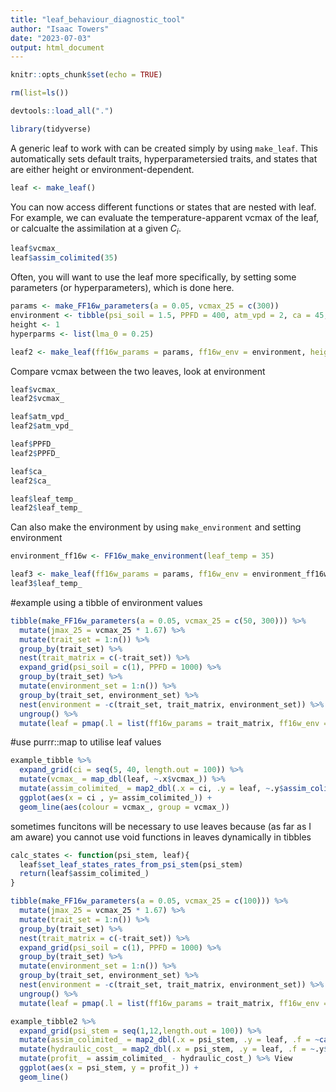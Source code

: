 ```yaml
---
title: "leaf_behaviour_diagnostic_tool"
author: "Isaac Towers"
date: "2023-07-03"
output: html_document
---
```


```r
knitr::opts_chunk$set(echo = TRUE)
```

```r
rm(list=ls())
```

```r
devtools::load_all(".")
```

```r
library(tidyverse)
```

A generic leaf to work with can be created simply by using `make_leaf`. This automatically sets default traits, hyperparametersied traits, and states that are either height or environment-dependent.

```r
leaf <- make_leaf()
```

You can now access different functions or states that are nested with leaf. For example, we can evaluate the temperature-apparent vcmax of the leaf, or calcualte the assimilation at a given $C_i$.

```r
leaf$vcmax_
leaf$assim_colimited(35)
```

Often, you will want to use the leaf more specifically, by setting some parameters (or hyperparameters), which is done here.

```r
params <- make_FF16w_parameters(a = 0.05, vcmax_25 = c(300))
environment <- tibble(psi_soil = 1.5, PPFD = 400, atm_vpd = 2, ca = 45, leaf_temp = 30)
height <- 1
hyperparms <- list(lma_0 = 0.25)
```

```r
leaf2 <- make_leaf(ff16w_params = params, ff16w_env = environment, height = 1, ff16w_hyper = hyperparms)
```

Compare vcmax between the two leaves, look at environment

```r
leaf$vcmax_
leaf2$vcmax_

leaf$atm_vpd_
leaf2$atm_vpd_

leaf$PPFD_
leaf2$PPFD_

leaf$ca_
leaf2$ca_

leaf$leaf_temp_
leaf2$leaf_temp_
```

Can also make the environment by using `make_environment` and setting environment

```r
environment_ff16w <- FF16w_make_environment(leaf_temp = 35)

leaf3 <- make_leaf(ff16w_params = params, ff16w_env = environment_ff16w, height = 1, ff16w_hyper = hyperparms)
leaf3$leaf_temp_
```

#example using a tibble of environment values

```r
tibble(make_FF16w_parameters(a = 0.05, vcmax_25 = c(50, 300))) %>%
  mutate(jmax_25 = vcmax_25 * 1.67) %>%
  mutate(trait_set = 1:n()) %>%
  group_by(trait_set) %>%
  nest(trait_matrix = c(-trait_set)) %>%
  expand_grid(psi_soil = c(1), PPFD = 1000) %>%
  group_by(trait_set) %>%
  mutate(environment_set = 1:n()) %>%
  group_by(trait_set, environment_set) %>%
  nest(environment = -c(trait_set, trait_matrix, environment_set)) %>%
  ungroup() %>%
  mutate(leaf = pmap(.l = list(ff16w_params = trait_matrix, ff16w_env = environment), .f = make_leaf))-> example_tibble
```

#use purrr::map to utilise leaf values

```r
example_tibble %>%
  expand_grid(ci = seq(5, 40, length.out = 100)) %>%
  mutate(vcmax_ = map_dbl(leaf, ~.x$vcmax_)) %>%
  mutate(assim_colimited_ = map2_dbl(.x = ci, .y = leaf, ~.y$assim_colimited(.x))) %>%
  ggplot(aes(x = ci , y= assim_colimited_)) +
  geom_line(aes(colour = vcmax_, group = vcmax_))
```

sometimes funcitons will be necessary to use leaves because (as far as I am aware) you cannot use void functions in leaves dynamically in tibbles

```r
calc_states <- function(psi_stem, leaf){
  leaf$set_leaf_states_rates_from_psi_stem(psi_stem)
  return(leaf$assim_colimited_)
}
```


```r
tibble(make_FF16w_parameters(a = 0.05, vcmax_25 = c(100))) %>%
  mutate(jmax_25 = vcmax_25 * 1.67) %>%
  mutate(trait_set = 1:n()) %>%
  group_by(trait_set) %>%
  nest(trait_matrix = c(-trait_set)) %>%
  expand_grid(psi_soil = c(1), PPFD = 1000) %>%
  group_by(trait_set) %>%
  mutate(environment_set = 1:n()) %>%
  group_by(trait_set, environment_set) %>%
  nest(environment = -c(trait_set, trait_matrix, environment_set)) %>%
  ungroup() %>%
  mutate(leaf = pmap(.l = list(ff16w_params = trait_matrix, ff16w_env = environment), .f = make_leaf))-> example_tibble2
```

```r
example_tibble2 %>%
  expand_grid(psi_stem = seq(1,12,length.out = 100)) %>%
  mutate(assim_colimited_ = map2_dbl(.x = psi_stem, .y = leaf, .f = ~calc_states(.x, .y))) %>%
  mutate(hydraulic_cost_ = map2_dbl(.x = psi_stem, .y = leaf, .f = ~.y$hydraulic_cost_TF(.x))) %>%
  mutate(profit_ = assim_colimited_ - hydraulic_cost_) %>% View
  ggplot(aes(x = psi_stem, y = profit_)) +
  geom_line()
```


